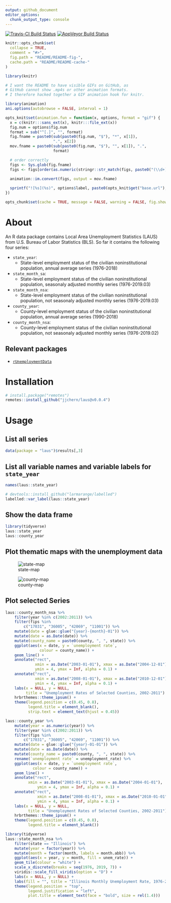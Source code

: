 ```yaml
---
output: github_document
editor_options: 
  chunk_output_type: console
---
```


<!-- README.md is generated from README.Rmd. Please edit that file -->

[![Travis-CI Build Status](https://travis-ci.org/jjchern/laus.svg?branch=master)](https://travis-ci.org/jjchern/laus)
[![AppVeyor Build Status](https://ci.appveyor.com/api/projects/status/github/jjchern/laus?branch=master&svg=true)](https://ci.appveyor.com/project/jjchern/laus)

```r
knitr::opts_chunk$set(
  collapse = TRUE,
  comment = "#>",
  fig.path = "README/README-fig-",
  cache.path = "README/README-cache-"
)
```

```r
library(knitr)

# I want the README to have visible GIFs on GitHub, as
# GitHub cannot show .mp4s or other animation formats.
# I therefore hacked together a GIF animation hook for knitr.

library(animation)
ani.options(autobrowse = FALSE, interval = 1)

opts_knit$set(animation.fun = function(x, options, format = "gif") {
  x = c(knitr:::sans_ext(x), knitr:::file_ext(x))
  fig.num = options$fig.num
  format = sub("^[.]", "", format)
  fig.fname = paste0(sub(paste0(fig.num, "$"), "*", x[1]), 
                     ".", x[2])
  mov.fname = paste0(sub(paste0(fig.num, "$"), "", x[1]), ".", 
                     format)

  # order correctly
  figs <- Sys.glob(fig.fname)
  figs <- figs[order(as.numeric(stringr::str_match(figs, paste0("(\\d+)\\.", x[2]))[, 2]))]

  animation::im.convert(figs, output = mov.fname)
  
  sprintf("![%s](%s)", options$label, paste0(opts_knit$get("base.url"), mov.fname))
})

opts_chunk$set(cache = TRUE, message = FALSE, warning = FALSE, fig.show = "animate")
```

# About

An R data package contains Local Area Unemployment Statistics (LAUS) from U.S. Bureau of Labor Statistics (BLS). So far it contains the following four series:

-   `state_year`:
    -   State-level employment status of the civilian noninstitutional population, annual average series (1976-2018)
-   `state_month_sa`:
    -   State-level employment status of the civilian noninstitutional population, seasonaly adjusted monthly series (1976-2019.03)
-   `state_month_nsa`:
    -   State-level employment status of the civilian noninstitutional population, not seasonaly adjusted monthly series (1976-2019.03)
-   `county_year`:
    -   County-level employment status of the civilian noninstitutional population, annual average series (1990-2018)
-   `county_month_nsa`:
    -   County-level employment status of the civilian noninstitutional population, not seasonaly adjusted monthly series (1976-2019.02)

## Relevant packages

- [`rUnemploymentData`](https://github.com/trulia/rUnemploymentData/)

# Installation

```R
# install.package("remotes")
remotes::install_github("jjchern/laus@v0.0.4")
```

# Usage

## List all series

```r
data(package = "laus")$results[,3]
```

## List all variable names and variable labels for `state_year`

```r
names(laus::state_year)

# devtools::install_github("larmarange/labelled")
labelled::var_label(laus::state_year)
```

## Show the data frame

```r
library(tidyverse)
laus::state_year
laus::county_year
```

## Plot thematic maps with the unemployment data

<!-- # ```{r state-map, echo=FALSE} -->
<!-- # # Combine state map data with unemployment rate -->
<!-- # # devtools::install_github("jjchern/usmapdata") -->
<!-- # usmapdata::state %>%  -->
<!-- #   inner_join(laus::state_year, by = c("id" = "fips")) -> unem -->
<!-- #  -->
<!-- # # Plot a Map -->
<!-- #  -->
<!-- # library(gganimate) -->
<!-- #  -->
<!-- # ggplot() + -->
<!-- #   geom_map(data = unem, map = unem, -->
<!-- #            aes(x = long, y = lat, map_id = id, fill = unem_rate, frame = year), -->
<!-- #            colour = alpha("white", 0.5), size=0.2) + -->
<!-- #   coord_map("albers", lat0 = 30, lat1 = 40) + -->
<!-- #   viridis::scale_fill_viridis(option = "B") + -->
<!-- #   ggtitle("US Unemplyment Rates (%) by State in") + -->
<!-- #   ggthemes::theme_map() + -->
<!-- #   theme(legend.position = c(.85, .3), -->
<!-- #         legend.title=element_blank(),  -->
<!-- #         plot.title = element_text(hjust = 0.5)) -> g -->
<!-- #  -->
<!-- # gganimate(g) -->
<!-- # ``` -->

![state-map](README/README-fig-state-map-.gif)

<!-- # ```{r county-map, echo=FALSE} -->
<!-- # usmapdata::county %>%  -->
<!-- #         inner_join(laus::county_year, by = c("id" = "fips")) -> unem_county -->
<!-- #  -->
<!-- # ggplot() + -->
<!-- #   geom_map(data = unem_county, map = unem_county, -->
<!-- #            aes(x = long, y = lat, map_id = id, fill = unemployment_rate, frame = year), -->
<!-- #            colour = alpha("white", 0.1), size=0.2) + -->
<!-- #   geom_map(data = usmapdata::state, map = usmapdata::state, -->
<!-- #            aes(x = long, y = lat, map_id = id), -->
<!-- #            colour = alpha("white", 0.75), fill = "NA") +         -->
<!-- #   coord_map("albers", lat0 = 30, lat1 = 40) + -->
<!-- #   viridis::scale_fill_viridis(option = "B") + -->
<!-- #   ggtitle("US Unemplyment Rates (%) by County in") + -->
<!-- #   ggthemes::theme_map() + -->
<!-- #   theme(legend.position = c(.85, .3), -->
<!-- #         legend.title=element_blank(),  -->
<!-- #         plot.title = element_text(hjust = 0.5)) -> c -->
<!-- #  -->
<!-- # gganimate(c) -->
<!-- # ``` -->

![county-map](README/README-fig-county-map-.gif)

## Plot selected Series

```r
laus::county_month_nsa %>%
    filter(year %in% c(2002:2011)) %>%
    filter(fips %in%
        c("17031", "36005", "42069", "11001")) %>%
    mutate(date = glue::glue("{year}-{month}-01")) %>%
    mutate(date = as.Date(date)) %>%
    mutate(county_name = paste0(county, ", ", state)) %>%
    ggplot(aes(x = date, y = `unemployment rate`,
               colour = county_name)) +
    geom_line() +
    annotate("rect",
             xmin = as.Date("2003-01-01"), xmax = as.Date("2004-12-01"),
             ymin = 4, ymax = Inf, alpha = 0.1) +
    annotate("rect",
             xmin = as.Date("2008-01-01"), xmax = as.Date("2010-12-01"),
             ymin = 4, ymax = Inf, alpha = 0.1) +
    labs(x = NULL, y = NULL,
         title = "Unemployment Rates of Selected Counties, 2002-2011") +
    hrbrthemes::theme_ipsum() +
    theme(legend.position = c(0.45, 0.8),
          legend.title = element_blank(),
          strip.text = element_text(hjust = 0.45))
```

```r
laus::county_year %>%
    mutate(year = as.numeric(year)) %>%
    filter(year %in% c(2002:2011)) %>%
    filter(fips %in%
        c("17031", "36005", "42069", "11001")) %>%
    mutate(date = glue::glue("{year}-01-01")) %>%
    mutate(date = as.Date(date)) %>%
    mutate(county_name = paste0(county, ", ", state)) %>%
    rename(`unemployment rate` = unemployment_rate) %>%
    ggplot(aes(x = date, y = `unemployment rate`,
            colour = county_name)) +
    geom_line() +
    annotate("rect",
          xmin = as.Date("2003-01-01"), xmax = as.Date("2004-01-01"),
              ymin = 4, ymax = Inf, alpha = 0.1) +
    annotate("rect",
              xmin = as.Date("2008-01-01"), xmax = as.Date("2010-01-01"),
              ymin = 4, ymax = Inf, alpha = 0.1) +
    labs(x = NULL, y = NULL,
          title = "Unemployment Rates of Selected Counties, 2002-2011") +
    hrbrthemes::theme_ipsum() +
    theme(legend.position = c(0.45, 0.8),
          legend.title = element_blank())
```

```r
library(tidyverse)
laus::state_month_nsa %>% 
    filter(state == "Illinois") %>% 
    mutate(year = factor(year)) %>% 
    mutate(month = factor(month, labels = month.abb)) %>% 
    ggplot(aes(x = year, y = month, fill = unem_rate)) +
    geom_tile(colour = "white") +
    scale_x_discrete(breaks = seq(1976, 2019, 7)) +
    viridis::scale_fill_viridis(option = "D") +
    labs(x = NULL, y = NULL) +
    labs(fill = "", title = "Illinois Monthly Unemployment Rate, 1976-2019") +
    theme(legend.position = "top",
          legend.justification = "left",
          plot.title = element_text(face = "bold", size = rel(1.4))) 
```
